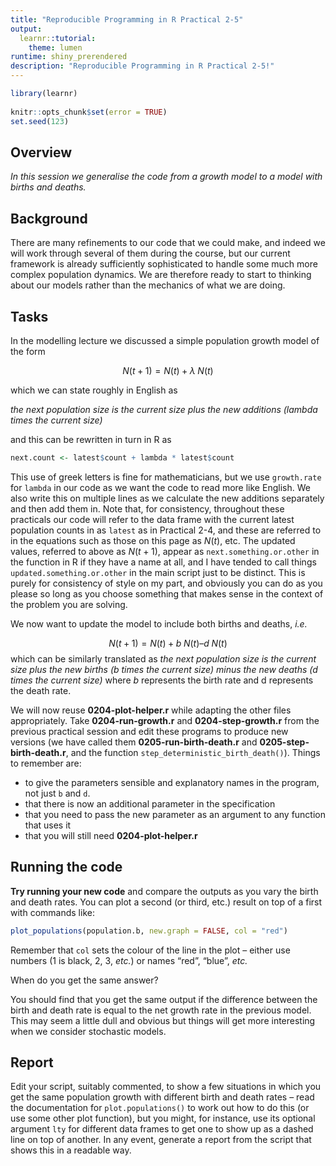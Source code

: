 ```yaml
---
title: "Reproducible Programming in R Practical 2-5"
output: 
  learnr::tutorial:
    theme: lumen
runtime: shiny_prerendered
description: "Reproducible Programming in R Practical 2-5!"
---
```


```r
library(learnr)
 
knitr::opts_chunk$set(error = TRUE)
set.seed(123)
```


## Overview
*In this session we generalise the code from a growth model to a model with births and deaths.*

## Background

There are many refinements to our code that we could make, and indeed we will work through several of them during the course, but our current framework is already sufficiently sophisticated to handle some much more complex population dynamics. We are therefore ready to start to thinking about our models rather than the mechanics of what we are doing.

## Tasks

In the modelling lecture we discussed a simple population growth model of the form

$$N(t+1) = N(t) + \lambda\; N(t)$$

which we can state roughly in English as

*the next population size is the current size plus the new additions (lambda times the current size)*

and this can be rewritten in turn in R as

```r
next.count <- latest$count + lambda * latest$count
```

This use of greek letters is fine for mathematicians, but we use `growth.rate` 
for `lambda` in our code as we want the code to read more like English. We also 
write this on multiple lines as we calculate the new additions separately and 
then add them in. Note that, for consistency, throughout these practicals our 
code will refer to the data frame with the current latest population counts in 
as `latest` as in Practical 2-4, and these are referred to in the equations such
as those on this page as $N(t)$, etc. The updated values, referred to above as
$N(t+1)$, appear as `next.something.or.other` in the function in R if they 
have a name at all, and I have tended to call things
`updated.something.or.other` in the main script just to be distinct. This is
purely for consistency of style on my part, and obviously you can do as you 
please so long as you choose something that makes sense in the context of the
problem you are solving.

We now want to update the model to include both births and deaths, *i.e.*

$$N(t+1) = N(t) + b\; N(t) – d\; N(t)$$
which can be similarly translated as
*the next population size is the current size plus the new births (b times the current size) minus the new deaths (d times the current size)*
where $b$ represents the birth rate and d represents the death rate.

We will now reuse **0204-plot-helper.r** while adapting the other files 
appropriately. Take **0204-run-growth.r** and **0204-step-growth.r** from the 
previous practical session and edit these programs to produce new versions (we
have called them **0205-run-birth-death.r** and **0205-step-birth-death.r**, and 
the function `step_deterministic_birth_death()`). Things to remember are:

* to give the parameters sensible and explanatory names in the program, not just `b` and `d`.
* that there is now an additional parameter in the specification
* that you need to pass the new parameter as an argument to any function that uses it
* that you will still need **0204-plot-helper.r**

## Running the code

**Try running your new code** and compare the outputs as you vary the birth and death rates. You can plot a second (or third, etc.) result on top of a first with commands like:

```r
plot_populations(population.b, new.graph = FALSE, col = "red")
```

Remember that `col` sets the colour of the line in the plot – either use numbers 
(1 is black, 2, 3, *etc.*) or names "red", "blue", *etc.*

When do you get the same answer?

You should find that you get the same output if the difference between the birth
and death rate is equal to the net growth rate in the previous model. This may
seem a little dull and obvious but things will get more interesting when we 
consider stochastic models.

## Report

Edit your script, suitably commented, to show a few situations in which you get 
the same population growth with different birth and death rates – read the
documentation for `plot.populations()` to work out how to do this (or use some 
other plot function), but you might, for instance, use its optional argument 
`lty` for different data frames to get one to show up as a dashed line on top of
another. In any event, generate a report from the script that shows this in a 
readable way.
